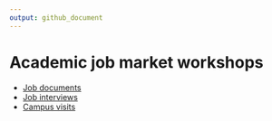 ```yaml
---
output: github_document
---
```


# Academic job market workshops

- [Job documents](https://www.jvcasillas.com/job_market_workshop/slides/job_documents/index.html)
- [Job interviews](https://www.jvcasillas.com/job_market_workshop/slides/interview/index.html)
- [Campus visits](https://www.jvcasillas.com/job_market_workshop/slides/campus_visits/index.html)


